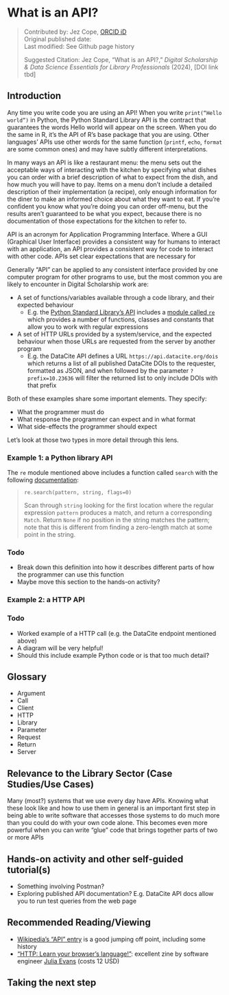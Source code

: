 # What is an API? {.unnumbered}
>Contributed by: Jez Cope, [ORCID iD](https://orcid.org/0000-0003-3629-1383)<br>
>Original published date: <br>
>Last modified: See Github page history
>
>Suggested Citation: Jez Cope, “What is an API?,” *Digital Scholarship & Data Science Essentials for Library Professionals* (2024), [DOI link tbd]

## Introduction

<!-- Approx 500-700 words -->

Any time you write code you are using an API!
When you write `print(“Hello world”)` in Python,
the Python Standard Library API is the contract that guarantees the words Hello world will appear on the screen.
When you do the same in R,
it’s the API of R’s base package that you are using.
Other languages’ APIs use other words for the same function
(`printf`, `echo`, `format` are some common ones)
and may have subtly different interpretations.

In many ways an API is like a restaurant menu:
the menu sets out the acceptable ways of interacting with the kitchen
by specifying what dishes you can order
with a brief description of what to expect from the dish,
and how much you will have to pay.
Items on a menu don't include a detailed description of their implementation
(a recipe),
only enough information for the diner to make an informed choice
about what they want to eat.
If you're confident you know what you're doing you can order off-menu,
but the results aren't guaranteed to be what you expect,
because there is no documentation of those expectations
for the kitchen to refer to.

API is an acronym for Application Programming Interface.
Where a GUI (Graphical User Interface) provides a consistent way for humans to interact with an application,
an API provides a consistent way for code to interact with other code.
APIs set clear expectations that are necessary for 

Generally “API” can be applied to any consistent interface provided by one computer program for other programs to use,
but the most common you are likely to encounter in Digital Scholarship work are:

- A set of functions/variables available through a code library,
  and their expected behaviour
  - E.g. the [Python Standard Library’s API][py-stdlib] includes a [module called `re`][re]
    which provides a number of functions, classes and constants that allow you to work with regular expressions

- A set of HTTP URLs provided by a system/service,
  and the expected behaviour when those URLs are requested from the server by another program
  - E.g. the DataCite API defines a URL `https://api.datacite.org/dois` which
    returns a list of all published DataCite DOIs to the requester,
    formatted as JSON,
    and when followed by the parameter `?prefix=10.23636`
    will filter the returned list to only include DOIs with that prefix

Both of these examples share some important elements.
They specify:

- What the programmer must do
- What response the programmer can expect and in what format
- What side-effects the programmer should expect

Let’s look at those two types in more detail through this lens.

[re]: https://docs.python.org/3/library/re.html
[py-stdlib]: https://docs.python.org/3/library/index.html

### Example 1: a Python library API

The `re` module mentioned above includes a function called `search`
with the following [documentation][re.search]:

> `re.search(pattern, string, flags=0)`
>
> Scan through `string` looking for the first location
> where the regular expression `pattern` produces a match,
> and return a corresponding `Match`.
> Return `None` if no position in the string matches the pattern;
> note that this is different from finding a zero-length match
> at some point in the string.

[requests]: https://docs.python-requests.org/en/latest/index.html
[re.search]: https://docs.python.org/3/library/re.html#re.search

::: {.callout-caution}
### Todo

- Break down this definition into how it describes different parts of how the programmer can use this function
- Maybe move this section to the hands-on activity?
:::

### Example 2: a HTTP API

::: {.callout-caution}
### Todo

- Worked example of a HTTP call (e.g. the DataCite endpoint mentioned above)
- A diagram will be very helpful!
- Should this include example Python code or is that too much detail?
:::

## Glossary

- Argument
- Call
- Client
- HTTP
- Library
- Parameter
- Request
- Return
- Server

## Relevance to the Library Sector (Case Studies/Use Cases)
<!-- Approximately 300-500 words -->

Many (most?) systems that we use every day have APIs.
Knowing what these look like and how to use them in general
is an important first step in being able to write software
that accesses those systems
to do much more than you could do with your own code alone.
This becomes even more powerful when you can write “glue” code
that brings together parts of two or more APIs 

## Hands-on activity and other self-guided tutorial(s)

<!-- Approximately 200-400 words -->

- Something involving Postman?
- Exploring published API documentation?
  E.g. DataCite API docs allow you to run test queries from the web page

## Recommended Reading/Viewing

<!-- Approximately 200-400 words -->
 
- [Wikipedia's "API" entry](https://en.wikipedia.org/wiki/API)
  is a good jumping off point,
  including some history
- ["HTTP: Learn your browser's language!"](https://wizardzines.com/zines/http/): 
  excellent zine by software engineer [Julia Evans](https://jvns.ca)
  (costs 12 USD)

## Taking the next step

<!-- Approximately 200-400 words -->

